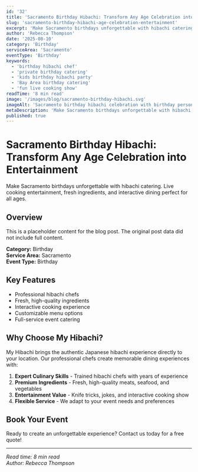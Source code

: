 ```yaml
---
id: '32'
title: 'Sacramento Birthday Hibachi: Transform Any Age Celebration into Entertainment'
slug: 'sacramento-birthday-hibachi-age-celebration-entertainment'
excerpt: 'Make Sacramento birthdays unforgettable with hibachi catering. Live cooking entertainment, fresh ingredients, and interactive dining perfect for all ages.'
author: 'Rebecca Thompson'
date: '2025-08-10'
category: 'Birthday'
serviceArea: 'Sacramento'
eventType: 'Birthday'
keywords:
  - 'birthday hibachi chef'
  - 'private birthday catering'
  - 'kids birthday hibachi party'
  - 'Bay Area birthday catering'
  - 'fun live cooking show'
readTime: '8 min read'
image: '/images/blog/sacramento-birthday-hibachi.svg'
imageAlt: 'Sacramento birthday hibachi celebration with birthday person wearing crown, colorful balloons, birthday cake with candles, gifts, and festive party atmosphere'
metaDescription: 'Make Sacramento birthdays unforgettable with hibachi catering. Live cooking entertainment, fresh ingredients, and interactive dining perfect for all ages.'
published: true
---
```


# Sacramento Birthday Hibachi: Transform Any Age Celebration into Entertainment

Make Sacramento birthdays unforgettable with hibachi catering. Live cooking entertainment, fresh ingredients, and interactive dining perfect for all ages.

## Overview

This is a placeholder content for the blog post. The original post data did not include full content.

**Category:** Birthday  
**Service Area:** Sacramento  
**Event Type:** Birthday

## Key Features

- Professional hibachi chefs
- Fresh, high-quality ingredients
- Interactive cooking experience
- Customizable menu options
- Full-service event catering

## Why Choose My Hibachi?

My Hibachi brings the authentic Japanese hibachi experience directly to your location. Our professional chefs create memorable dining experiences with:

1. **Expert Culinary Skills** - Trained hibachi chefs with years of experience
2. **Premium Ingredients** - Fresh, high-quality meats, seafood, and vegetables
3. **Entertainment Value** - Knife tricks, jokes, and interactive cooking show
4. **Flexible Service** - We adapt to your event needs and preferences

## Book Your Event

Ready to create an unforgettable experience? Contact us today for a free quote!

---

*Read time: 8 min read*  
*Author: Rebecca Thompson*

